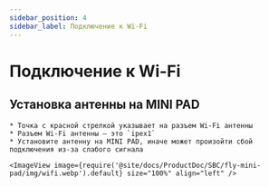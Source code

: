 ```yaml
---
sidebar_position: 4
sidebar_label: Подключение к Wi-Fi
---
```




# Подключение к Wi-Fi

## Установка антенны на MINI PAD

    * Точка с красной стрелкой указывает на разъем Wi-Fi антенны
    * Разъем Wi-Fi антенны — это `ipex1`
    * Установите антенну на MINI PAD, иначе может произойти сбой подключения из-за слабого сигнала

    <ImageView image={require('@site/docs/ProductDoc/SBC/fly-mini-pad/img/wifi.webp').default} size="100%" align="left" />  

<WIFI />
